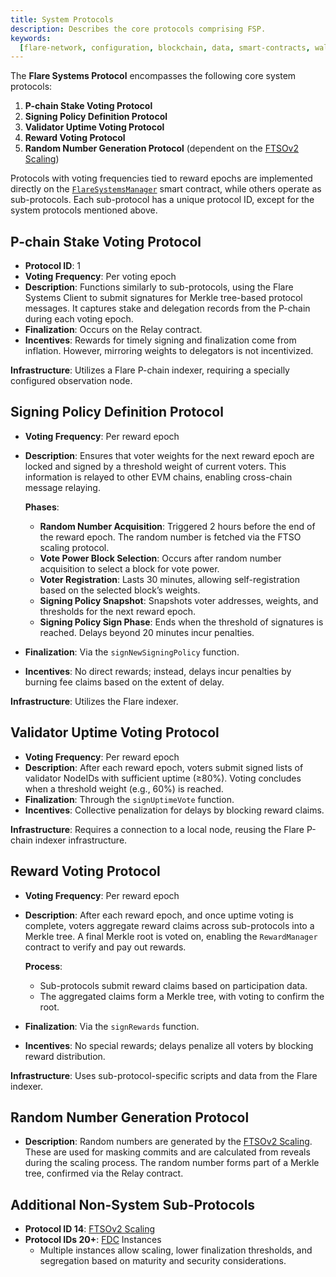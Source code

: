 ```yaml
---
title: System Protocols
description: Describes the core protocols comprising FSP.
keywords:
  [flare-network, configuration, blockchain, data, smart-contracts, wallets]
---
```


The **Flare Systems Protocol** encompasses the following core system protocols:

1. **P-chain Stake Voting Protocol**
2. **Signing Policy Definition Protocol**
3. **Validator Uptime Voting Protocol**
4. **Reward Voting Protocol**
5. **Random Number Generation Protocol** (dependent on the [FTSOv2 Scaling](/ftso/scaling/overview))

Protocols with voting frequencies tied to reward epochs are implemented directly on the [`FlareSystemsManager`](/network/fsp/solidity-reference/IFlareSystemsManager) smart contract, while others operate as sub-protocols. Each sub-protocol has a unique protocol ID, except for the system protocols mentioned above.

## P-chain Stake Voting Protocol

- **Protocol ID**: 1
- **Voting Frequency**: Per voting epoch
- **Description**: Functions similarly to sub-protocols, using the Flare Systems Client to submit signatures for Merkle tree-based protocol messages. It captures stake and delegation records from the P-chain during each voting epoch.
- **Finalization**: Occurs on the Relay contract.
- **Incentives**: Rewards for timely signing and finalization come from inflation. However, mirroring weights to delegators is not incentivized.

**Infrastructure**: Utilizes a Flare P-chain indexer, requiring a specially configured observation node.

## Signing Policy Definition Protocol

- **Voting Frequency**: Per reward epoch
- **Description**: Ensures that voter weights for the next reward epoch are locked and signed by a threshold weight of current voters. This information is relayed to other EVM chains, enabling cross-chain message relaying.

  **Phases**:

  - **Random Number Acquisition**: Triggered 2 hours before the end of the reward epoch. The random number is fetched via the FTSO scaling protocol.
  - **Vote Power Block Selection**: Occurs after random number acquisition to select a block for vote power.
  - **Voter Registration**: Lasts 30 minutes, allowing self-registration based on the selected block’s weights.
  - **Signing Policy Snapshot**: Snapshots voter addresses, weights, and thresholds for the next reward epoch.
  - **Signing Policy Sign Phase**: Ends when the threshold of signatures is reached. Delays beyond 20 minutes incur penalties.

- **Finalization**: Via the `signNewSigningPolicy` function.
- **Incentives**: No direct rewards; instead, delays incur penalties by burning fee claims based on the extent of delay.

**Infrastructure**: Utilizes the Flare indexer.

## Validator Uptime Voting Protocol

- **Voting Frequency**: Per reward epoch
- **Description**: After each reward epoch, voters submit signed lists of validator NodeIDs with sufficient uptime (≥80%). Voting concludes when a threshold weight (e.g., 60%) is reached.
- **Finalization**: Through the `signUptimeVote` function.
- **Incentives**: Collective penalization for delays by blocking reward claims.

**Infrastructure**: Requires a connection to a local node, reusing the Flare P-chain indexer infrastructure.

## Reward Voting Protocol

- **Voting Frequency**: Per reward epoch
- **Description**: After each reward epoch, and once uptime voting is complete, voters aggregate reward claims across sub-protocols into a Merkle tree. A final Merkle root is voted on, enabling the `RewardManager` contract to verify and pay out rewards.

  **Process**:

  - Sub-protocols submit reward claims based on participation data.
  - The aggregated claims form a Merkle tree, with voting to confirm the root.

- **Finalization**: Via the `signRewards` function.
- **Incentives**: No special rewards; delays penalize all voters by blocking reward distribution.

**Infrastructure**: Uses sub-protocol-specific scripts and data from the Flare indexer.

## Random Number Generation Protocol

- **Description**: Random numbers are generated by the [FTSOv2 Scaling](/ftso/scaling/overview). These are used for masking commits and are calculated from reveals during the scaling process. The random number forms part of a Merkle tree, confirmed via the Relay contract.

## Additional Non-System Sub-Protocols

- **Protocol ID 14**: [FTSOv2 Scaling](/ftso/scaling/overview)
- **Protocol IDs 20+**: [FDC](/fdc/overview) Instances
  - Multiple instances allow scaling, lower finalization thresholds, and segregation based on maturity and security considerations.
